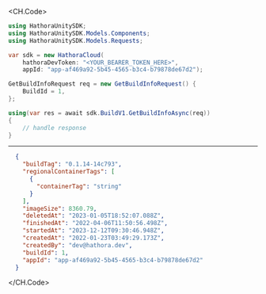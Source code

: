 
<CH.Code>
```csharp GetBuildInfo.cs
using HathoraUnitySDK;
using HathoraUnitySDK.Models.Components;
using HathoraUnitySDK.Models.Requests;

var sdk = new HathoraCloud(
    hathoraDevToken: "<YOUR_BEARER_TOKEN_HERE>",
    appId: "app-af469a92-5b45-4565-b3c4-b79878de67d2");

GetBuildInfoRequest req = new GetBuildInfoRequest() {
    BuildId = 1,
};

using(var res = await sdk.BuildV1.GetBuildInfoAsync(req))
{
    // handle response
}
```
---

```json Example Response
  {
    "buildTag": "0.1.14-14c793",
    "regionalContainerTags": [
      {
        "containerTag": "string"
      }
    ],
    "imageSize": 8360.79,
    "deletedAt": "2023-01-05T18:52:07.088Z",
    "finishedAt": "2022-04-06T11:50:56.498Z",
    "startedAt": "2023-12-12T09:30:46.948Z",
    "createdAt": "2022-01-23T03:49:29.173Z",
    "createdBy": "dev@hathora.dev",
    "buildId": 1,
    "appId": "app-af469a92-5b45-4565-b3c4-b79878de67d2"
  }
```
</CH.Code>
